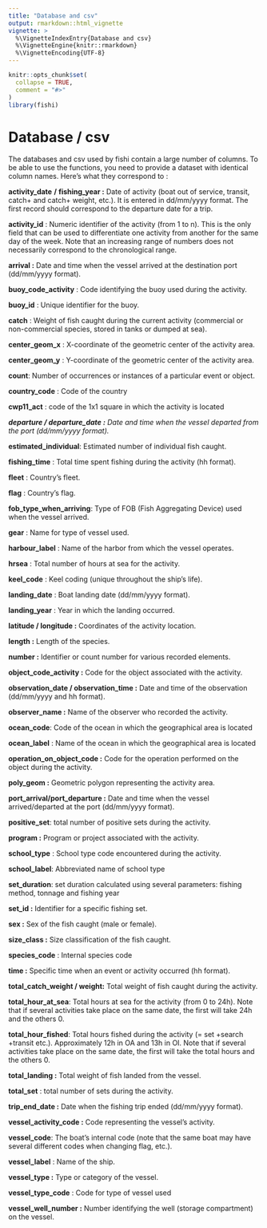 ```yaml
---
title: "Database and csv"
output: rmarkdown::html_vignette
vignette: >
  %\VignetteIndexEntry{Database and csv}
  %\VignetteEngine{knitr::rmarkdown}
  %\VignetteEncoding{UTF-8}
---
```


```r
knitr::opts_chunk$set(
  collapse = TRUE,
  comment = "#>"
)
library(fishi)
```

# Database / csv

The databases and csv used by fishi contain a large number of columns. To be able to use the functions, you need to provide a dataset with identical column names. Here's what they correspond to :

**activity_date** **/** **fishing_year :** Date of activity (boat out of service, transit, catch+ and catch+ weight, etc.). It is entered in dd/mm/yyyy format. The first record should correspond to the departure date for a trip.

**activity_id** : Numeric identifier of the activity (from 1 to n). This is the only field that can be used to differentiate one activity from another for the same day of the week. Note that an increasing range of numbers does not necessarily correspond to the chronological range.

**arrival :** Date and time when the vessel arrived at the destination port (dd/mm/yyyy format).

**buoy_code_activity** : Code identifying the buoy used during the activity.

**buoy_id** : Unique identifier for the buoy.

**catch** : Weight of fish caught during the current activity (commercial or non-commercial species, stored in tanks or dumped at sea).

**center_geom_x** : X-coordinate of the geometric center of the activity area.

**center_geom_y** : Y-coordinate of the geometric center of the activity area.

**count**: Number of occurrences or instances of a particular event or object.

**country_code** : Code of the country

**cwp11_act** : code of the 1x1 square in which the activity is located

***departure / departure_date :** Date and time when the vessel departed from the port (dd/mm/yyyy format).*

**estimated_individual**: Estimated number of individual fish caught.

**fishing_time** : Total time spent fishing during the activity (hh format).

**fleet** : Country's fleet.

**flag** : Country's flag.

**fob_type_when_arriving**: Type of FOB (Fish Aggregating Device) used when the vessel arrived.

**gear** : Name for type of vessel used.

**harbour_label** : Name of the harbor from which the vessel operates.

**hrsea** : Total number of hours at sea for the activity.

**keel_code** : Keel coding (unique throughout the ship's life).

**landing_date** : Boat landing date (dd/mm/yyyy format).

**landing_year** : Year in which the landing occurred.

**latitude / longitude :** Coordinates of the activity location.

**length :** Length of the species.

**number :** Identifier or count number for various recorded elements.

**object_code_activity :** Code for the object associated with the activity.

**observation_date / observation_time :** Date and time of the observation (dd/mm/yyyy and hh format).

**observer_name :** Name of the observer who recorded the activity.

**ocean_code**: Code of the ocean in which the geographical area is located

**ocean_label** : Name of the ocean in which the geographical area is located

**operation_on_object_code :** Code for the operation performed on the object during the activity.

**poly_geom :** Geometric polygon representing the activity area.

**port_arrival/port_departure :** Date and time when the vessel arrived/departed at the port (dd/mm/yyyy format).

**positive_set**: total number of positive sets during the activity.

**program :** Program or project associated with the activity.

**school_type** : School type code encountered during the activity.

**school_label**: Abbreviated name of school type

**set_duration**: set duration calculated using several parameters: fishing method, tonnage and fishing year

**set_id :** Identifier for a specific fishing set.

**sex :** Sex of the fish caught (male or female).

**size_class :** Size classification of the fish caught.

**species_code** : Internal species code

**time :** Specific time when an event or activity occurred (hh format).

**total_catch_weight / weight:** Total weight of fish caught during the activity.

**total_hour_at_sea**: Total hours at sea for the activity (from 0 to 24h). Note that if several activities take place on the same date, the first will take 24h and the others 0.

**total_hour_fished**: Total hours fished during the activity (= set +search +transit etc.). Approximately 12h in OA and 13h in OI. Note that if several activities take place on the same date, the first will take the total hours and the others 0.

**total_landing :** Total weight of fish landed from the vessel.

**total_set** : total number of sets during the activity.

**trip_end_date :** Date when the fishing trip ended (dd/mm/yyyy format).

**vessel_activity_code :** Code representing the vessel's activity.

**vessel_code**: The boat's internal code (note that the same boat may have several different codes when changing flag, etc.).

**vessel_label** : Name of the ship.

**vessel_type :** Type or category of the vessel.

**vessel_type_code** : Code for type of vessel used

**vessel_well_number :** Number identifying the well (storage compartment) on the vessel.
